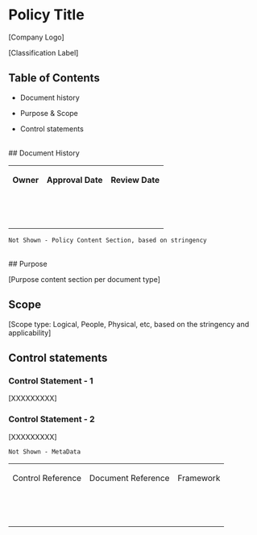 

# **Policy Title**

\[Company Logo\]

\[Classification Label\]
<br>
## Table of Contents

*   Document history
    
*   Purpose & Scope
    
*   Control statements
<br>
## Document History

<table><tbody><tr><td><p><strong>Owner</strong></p></td><td><p><strong>Approval Date</strong></p></td><td><p><strong>Review Date</strong></p></td></tr><tr><td><p></p></td><td><p></p></td><td><p></p></td></tr><tr><td><p></p></td><td><p></p></td><td><p></p></td></tr><tr><td><p></p></td><td><p></p></td><td><p></p></td></tr></tbody></table>

`Not Shown - Policy Content Section, based on stringency`

<br>
## Purpose

\[Purpose content section per document type\]
<br>
## Scope

\[Scope type: Logical, People, Physical, etc, based on the stringency and applicability\]
<br>
## Control statements

### Control Statement - 1

\[XXXXXXXXX\]
<br>
### Control Statement - 2

\[XXXXXXXXX\]

`Not Shown - MetaData`

<table><tbody><tr><td><p>Control Reference</p></td><td><p>Document Reference</p></td><td><p>Framework</p></td></tr><tr><td><p></p></td><td><p></p></td><td><p></p></td></tr><tr><td><p></p></td><td><p></p></td><td><p></p></td></tr><tr><td><p></p></td><td><p></p></td><td><p></p></td></tr></tbody></table>
